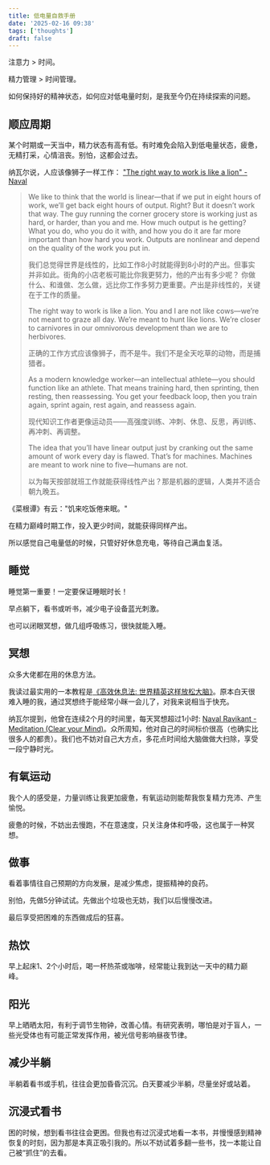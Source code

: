 ```yaml
---
title: 低电量自救手册
date: '2025-02-16 09:38'
tags: ['thoughts']
draft: false
---
```


注意力 > 时间。

精力管理 > 时间管理。

如何保持好的精神状态，如何应对低电量时刻，是我至今仍在持续探索的问题。

## 顺应周期

某个时期或一天当中，精力状态有高有低。有时难免会陷入到低电量状态，疲惫，无精打采，心情沮丧。别怕，这都会过去。

纳瓦尔说，人应该像狮子一样工作：
["The right way to work is like a lion" - Naval](https://www.youtube.com/watch?v=aLhF01_nJ9Q)

> We like to think that the world is linear—that if we put in eight hours of work, we’ll get back eight hours of output. Right? But it doesn’t work that way. The guy running the corner grocery store is working just as hard, or harder, than you and me. How much output is he getting? What you do, who you do it with, and how you do it are far more important than how hard you work. Outputs are nonlinear and depend on the quality of the work you put in.
>
> 我们总觉得世界是线性的，比如工作8小时就能得到8小时的产出。但事实并非如此。街角的小店老板可能比你我更努力，他的产出有多少呢？ 你做什么、和谁做、怎么做，远比你工作多努力更重要。产出是非线性的，关键在于工作的质量。
>
> The right way to work is like a lion. You and I are not like cows—we’re not meant to graze all day. We’re meant to hunt like lions. We’re closer to carnivores in our omnivorous development than we are to herbivores.
>
> 正确的工作方式应该像狮子，而不是牛。我们不是全天吃草的动物，而是捕猎者。
>
> As a modern knowledge worker—an intellectual athlete—you should function like an athlete. That means training hard, then sprinting, then resting, then reassessing. You get your feedback loop, then you train again, sprint again, rest again, and reassess again.
>
> 现代知识工作者更像运动员——高强度训练、冲刺、休息、反思，再训练、再冲刺、再调整。
>
> The idea that you’ll have linear output just by cranking out the same amount of work every day is flawed. That’s for machines. Machines are meant to work nine to five—humans are not.
>
> 以为每天按部就班工作就能获得线性产出？那是机器的逻辑，人类并不适合朝九晚五。

《菜根谭》有云："饥来吃饭倦来眠。"

在精力巅峰时期工作，投入更少时间，就能获得同样产出。

所以感觉自己电量低的时候，只管好好休息充电，等待自己满血复活。

## 睡觉

睡觉第一重要！一定要保证睡眠时长！

早点躺下，看书或听书，减少电子设备蓝光刺激。

也可以闭眼冥想，做几组呼吸练习，很快就能入睡。

## 冥想

众多大佬都在用的休息方法。

我读过最实用的一本教程是[《高效休息法: 世界精英这样放松大脑》](https://book.douban.com/subject/33440045/)。原本白天很难入睡的我，通过冥想终于能经常小眯一会儿了，对我来说相当于快充。

纳瓦尔提到，他曾在连续2个月的时间里，每天冥想超过1小时: [Naval Ravikant - Meditation (Clear your Mind)](https://www.youtube.com/watch?v=lpVLCxHQHKY)。众所周知，他对自己的时间标价很高（也确实比很多人的都贵）。我们也不妨对自己大方点，多花点时间给大脑做做大扫除，享受一段宁静时光。

## 有氧运动

我个人的感受是，力量训练让我更加疲惫，有氧运动则能帮我恢复精力充沛、产生愉悦。

疲惫的时候，不妨出去慢跑，不在意速度，只关注身体和呼吸，这也属于一种冥想。

## 做事

看着事情往自己预期的方向发展，是减少焦虑，提振精神的良药。

别怕，先做5分钟试试。先做出个垃圾也无妨，我们以后慢慢改进。

最后享受把困难的东西做成后的狂喜。

## 热饮

早上起床1、2个小时后，喝一杯热茶或咖啡，经常能让我到达一天中的精力巅峰。

## 阳光

早上晒晒太阳，有利于调节生物钟，改善心情。有研究表明，哪怕是对于盲人，一些光受体也有可能正常发挥作用，被光信号影响昼夜节律。

## 减少半躺

半躺着看书或手机，往往会更加昏昏沉沉。白天要减少半躺，尽量坐好或站着。

## 沉浸式看书

困的时候，想到看书往往会更困。但我也有过沉浸式地看一本书，并慢慢感到精神恢复的时刻，因为那是本真正吸引我的。所以不妨试着多翻一些书，找一本能让自己被“抓住”的去看。